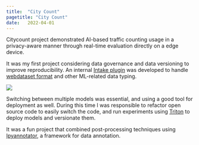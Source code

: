```yaml
---
title:  "City Count"
pagetitle: "City Count"
date:   2022-04-01
---
```


Citycount project demonstrated AI-based traffic counting usage in a 
privacy-aware manner through real-time evaluation directly on a edge 
device.

It was my first project considering data governance and data versioning 
to improve reproducibility. An internal [Intake plugin](https://github.com/intake/intake) 
was developed to handle [webdataset format](https://github.com/webdataset/webdataset) and 
other ML-related data typing.

![](cc_mot_small.gif)

Switching between multiple models was essential, and using a good tool 
for deployment as well. During this time I was responsible to refactor 
open source code to easily switch the code, and run experiments using 
[Triton](https://docs.nvidia.com/deeplearning/triton-inference-server/user-guide/docs/user_guide/architecture.html) 
to deploy models and versionate them.

It was a fun project that combined post-processing techniques using 
[Ipyannotator](https://github.com/palaimon/ipyannotator), a framework for 
data annotation.
